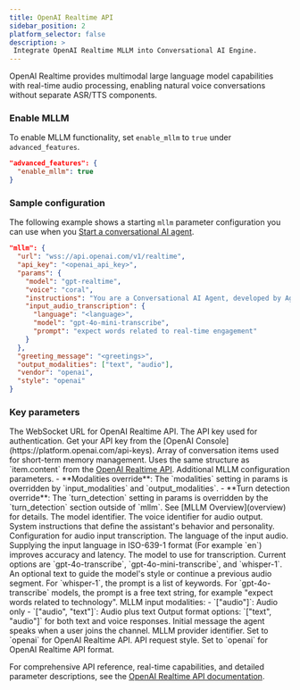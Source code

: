 ```yaml
---
title: OpenAI Realtime API
sidebar_position: 2
platform_selector: false
description: >
 Integrate OpenAI Realtime MLLM into Conversational AI Engine.
---
```



OpenAI Realtime provides multimodal large language model capabilities with real-time audio processing, enabling natural voice conversations without separate ASR/TTS components.

### Enable MLLM

To enable MLLM functionality, set `enable_mllm` to `true` under `advanced_features`.

```json
"advanced_features": {
  "enable_mllm": true
}
```

### Sample configuration

The following example shows a starting `mllm` parameter configuration you can use when you [Start a conversational AI agent](/conversational-ai/rest-api/join).

```json
"mllm": {
  "url": "wss://api.openai.com/v1/realtime",
  "api_key": "<openai_api_key>",
  "params": {
    "model": "gpt-realtime",
    "voice": "coral",
    "instructions": "You are a Conversational AI Agent, developed by Agora.",
    "input_audio_transcription": {
      "language": "<language>",
      "model": "gpt-4o-mini-transcribe",
      "prompt": "expect words related to real-time engagement"
    }
  },
  "greeting_message": "<greetings>",
  "output_modalities": ["text", "audio"],
  "vendor": "openai",
  "style": "openai"
}
```

### Key parameters

<ParameterList title="mllm" required={true}>
  <Parameter name="url" type="string" required={true}>  
  The WebSocket URL for OpenAI Realtime API. 
  </Parameter>
  <Parameter name="api_key" type="string" required={true}>
  The API key used for authentication. Get your API key from the [OpenAI Console](https://platform.openai.com/api-keys).
  </Parameter>
  <Parameter name="messages" type="array[object]" required={false}>
  Array of conversation items used for short-term memory management. Uses the same structure as `item.content` from the <a href="https://platform.openai.com/docs/api-reference/realtime-client-events/conversation/item/create">OpenAI Realtime API</a>.
  </Parameter>
  <Parameter name="params" type="object" required={false}>
    Additional MLLM configuration parameters.
    - **Modalities override**: The `modalities` setting in params is overridden by `input_modalities` and `output_modalities`.
    - **Turn detection override**: The `turn_detection` setting in params is overridden by the `turn_detection` section outside of `mllm`.  
    See [MLLM Overview](overview) for details.
    <Parameter name="model" type="string" required={false}>
    The model identifier. 
    </Parameter>  
    <Parameter name="voice" type="string" required={false}>
    The voice identifier for audio output. 
    </Parameter>
    <Parameter name="instructions" type="string" required={false}>
    System instructions that define the assistant's behavior and personality.
    </Parameter>
    <Parameter name="input_audio_transcription" type="object" required={false}>
    Configuration for audio input transcription.
      <Parameter name="language" type="string" required={false}>
      The language of the input audio. Supplying the input language in ISO-639-1 format (For example `en`) improves accuracy and latency.
      </Parameter>
      <Parameter name="model" type="string" required={false}>
      The model to use for transcription. Current options are `gpt-4o-transcribe`, `gpt-4o-mini-transcribe`, and `whisper-1`.
      </Parameter>
      <Parameter name="prompt" type="string" required={false}>
      An optional text to guide the model's style or continue a previous audio segment. For `whisper-1`, the prompt is a list of keywords. For `gpt-4o-transcribe` models, the prompt is a free text string, for example "expect words related to technology".
      </Parameter>
    </Parameter>
  </Parameter>
  <Parameter name="input_modalities" type="array[string]" defaultValue='["audio"]' required={false}>
    MLLM input modalities:
    - `["audio"]`: Audio only
    - `["audio", "text"]`: Audio plus text
  </Parameter>  
  <Parameter name="output_modalities" type="array[string]" defaultValue='["text", "audio"]' required={false}>
  Output format options: `["text", "audio"]` for both text and voice responses.
  </Parameter>
  <Parameter name="greeting_message" type="string" required={false}>
  Initial message the agent speaks when a user joins the channel.
  </Parameter>  
  <Parameter name="vendor" type="string" required={false}>
  MLLM provider identifier. Set to `openai` for OpenAI Realtime API.
  </Parameter>
  <Parameter name="style" type="string" required={false}>
  API request style. Set to `openai` for OpenAI Realtime API format.
  </Parameter>
</ParameterList>

For comprehensive API reference, real-time capabilities, and detailed parameter descriptions, see the [OpenAI Realtime API documentation](https://platform.openai.com/docs/guides/realtime).
